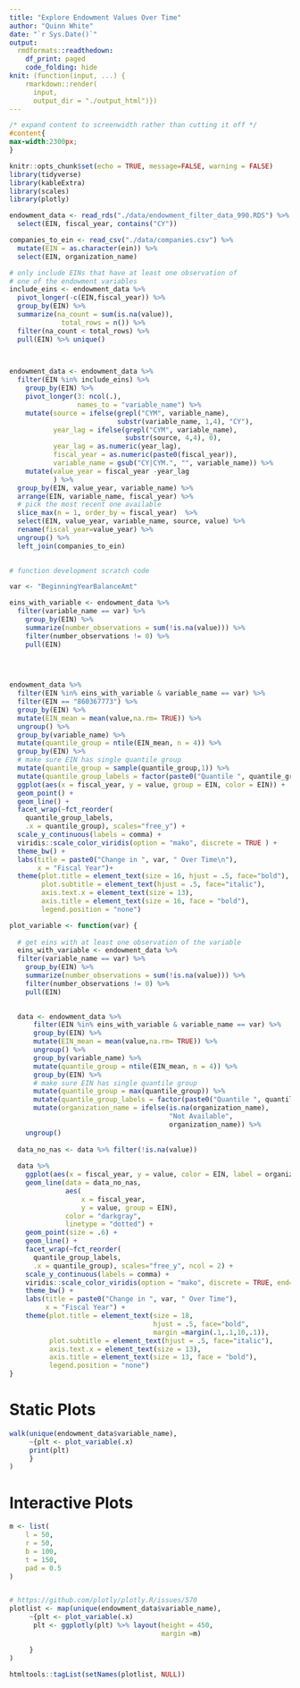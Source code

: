 ```yaml
---
title: "Explore Endowment Values Over Time"
author: "Quinn White"
date: "`r Sys.Date()`"
output:
  rmdformats::readthedown:
    df_print: paged
    code_folding: hide
knit: (function(input, ...) {
    rmarkdown::render(
      input,
      output_dir = "./output_html")})
---
```


```css
/* expand content to screenwidth rather than cutting it off */
#content{
max-width:2300px;
}

```

```r
knitr::opts_chunk$set(echo = TRUE, message=FALSE, warning = FALSE)
library(tidyverse)
library(kableExtra)
library(scales)
library(plotly)
```


```r

endowment_data <- read_rds("./data/endowment_filter_data_990.RDS") %>%
  select(EIN, fiscal_year, contains("CY"))

companies_to_ein <- read_csv("./data/companies.csv") %>%
  mutate(EIN = as.character(ein)) %>%
  select(EIN, organization_name)

```


```r

# only include EINs that have at least one observation of 
# one of the endowment variables
include_eins <- endowment_data %>%
  pivot_longer(-c(EIN,fiscal_year)) %>%
  group_by(EIN) %>%
  summarize(na_count = sum(is.na(value)),
             total_rows = n()) %>%
  filter(na_count < total_rows) %>%
  pull(EIN) %>% unique()


  
endowment_data <- endowment_data %>%
  filter(EIN %in% include_eins) %>% 
    group_by(EIN) %>%
    pivot_longer(3: ncol(.),
                 names_to = "variable_name") %>%
    mutate(source = ifelse(grepl("CYM", variable_name),
                           substr(variable_name, 1,4), "CY"),
           year_lag = ifelse(grepl("CYM", variable_name), 
                             substr(source, 4,4), 0),
           year_lag = as.numeric(year_lag),
           fiscal_year = as.numeric(paste0(fiscal_year)),
           variable_name = gsub("CY|CYM.", "", variable_name)) %>%
    mutate(value_year = fiscal_year -year_lag
           ) %>%
  group_by(EIN, value_year, variable_name) %>%
  arrange(EIN, variable_name, fiscal_year) %>%
  # pick the most recent one available
  slice_max(n = 1, order_by = fiscal_year)  %>%
  select(EIN, value_year, variable_name, source, value) %>%
  rename(fiscal_year=value_year) %>%
  ungroup() %>%
  left_join(companies_to_ein)
  

```

```r
  
# function development scratch code

var <- "BeginningYearBalanceAmt"

eins_with_variable <- endowment_data %>%
  filter(variable_name == var) %>%
    group_by(EIN) %>%
    summarize(number_observations = sum(!is.na(value))) %>%
    filter(number_observations != 0) %>%
    pull(EIN)
  
  


endowment_data %>%
  filter(EIN %in% eins_with_variable & variable_name == var) %>%
  filter(EIN == "860367773") %>%
  group_by(EIN) %>%
  mutate(EIN_mean = mean(value,na.rm= TRUE)) %>%
  ungroup() %>%
  group_by(variable_name) %>%
  mutate(quantile_group = ntile(EIN_mean, n = 4)) %>%
  group_by(EIN) %>% 
  # make sure EIN has single quantile group
  mutate(quantile_group = sample(quantile_group,1)) %>%
  mutate(quantile_group_labels = factor(paste0("Quantile ", quantile_group))) %>%
  ggplot(aes(x = fiscal_year, y = value, group = EIN, color = EIN)) +
  geom_point() +
  geom_line() +
  facet_wrap(~fct_reorder(
    quantile_group_labels,
    .x = quantile_group), scales="free_y") +
  scale_y_continuous(labels = comma) +
  viridis::scale_color_viridis(option = "mako", discrete = TRUE ) +
  theme_bw() +
  labs(title = paste0("Change in ", var, " Over Time\n"),
       x = "Fiscal Year")+
  theme(plot.title = element_text(size = 16, hjust = .5, face="bold"),
        plot.subtitle = element_text(hjust = .5, face="italic"),
        axis.text.x = element_text(size = 13),
        axis.title = element_text(size = 16, face = "bold"),
        legend.position = "none")

```

```r


plot_variable <- function(var) {
  
  # get eins with at least one observation of the variable
  eins_with_variable <- endowment_data %>%
  filter(variable_name == var) %>%
    group_by(EIN) %>%
    summarize(number_observations = sum(!is.na(value))) %>%
    filter(number_observations != 0) %>%
    pull(EIN)
  

  data <- endowment_data %>%
      filter(EIN %in% eins_with_variable & variable_name == var) %>%
      group_by(EIN) %>%
      mutate(EIN_mean = mean(value,na.rm= TRUE)) %>%
      ungroup() %>%
      group_by(variable_name) %>%
      mutate(quantile_group = ntile(EIN_mean, n = 4)) %>%
      group_by(EIN) %>% 
      # make sure EIN has single quantile group
      mutate(quantile_group = max(quantile_group)) %>%
      mutate(quantile_group_labels = factor(paste0("Quantile ", quantile_group))) %>%
      mutate(organization_name = ifelse(is.na(organization_name),
                                        "Not Available", 
                                        organization_name)) %>%
    ungroup()
  
  data_no_nas <- data %>% filter(!is.na(value))
  
  data %>%
    ggplot(aes(x = fiscal_year, y = value, color = EIN, label = organization_name)) +
    geom_line(data = data_no_nas,
              aes( 
                  x = fiscal_year,
                  y = value, group = EIN),
              color = "darkgray",
              linetype = "dotted") +
    geom_point(size = .6) +
    geom_line() +
    facet_wrap(~fct_reorder(
      quantile_group_labels,
      .x = quantile_group), scales="free_y", ncol = 2) +
    scale_y_continuous(labels = comma) +
    viridis::scale_color_viridis(option = "mako", discrete = TRUE, end=.94) +
    theme_bw() +
    labs(title = paste0("Change in ", var, " Over Time"),
         x = "Fiscal Year") +
    theme(plot.title = element_text(size = 18, 
                                    hjust = .5, face="bold",
                                    margin =margin(.1,.1,10,.1)),
          plot.subtitle = element_text(hjust = .5, face="italic"),
          axis.text.x = element_text(size = 13),
          axis.title = element_text(size = 13, face = "bold"),
          legend.position = "none")
}

```

# Static Plots

```r

walk(unique(endowment_data$variable_name),
     ~{plt <- plot_variable(.x) 
     print(plt)
     }
)

```

# Interactive Plots

```r

m <- list(
    l = 50,
    r = 50,
    b = 100,
    t = 150,
    pad = 0.5
)


# https://github.com/plotly/plotly.R/issues/570
plotlist <- map(unique(endowment_data$variable_name),
     ~{plt <- plot_variable(.x) 
      plt <- ggplotly(plt) %>% layout(height = 450,
                                      margin =m)

     }
)

htmltools::tagList(setNames(plotlist, NULL))




```


